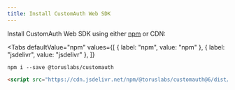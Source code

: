 ```yaml
---
title: Install CustomAuth Web SDK
---
```



Install CustomAuth Web SDK using either [npm](https://www.npmjs.com/package/@toruslabs/customauth) or CDN:

<Tabs
  defaultValue="npm"
  values={[
    { label: "npm", value: "npm" },
    { label: "jsdelivr", value: "jsdelivr" },
  ]}
>
<TabItem value="npm">

```shell
npm i --save @toruslabs/customauth
```

</TabItem>

<TabItem value="jsdelivr">

```html
<script src="https://cdn.jsdelivr.net/npm/@toruslabs/customauth@6/dist/directWebSdk.umd.min.js"></script>
```

</TabItem>

</Tabs>

